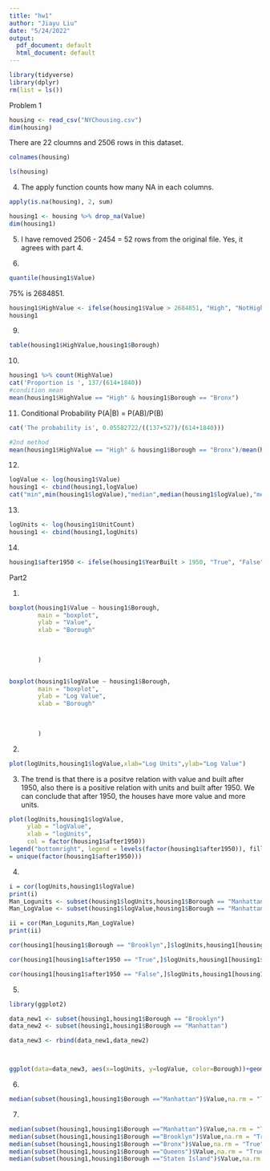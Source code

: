 ```yaml
---
title: "hw1"
author: "Jiayu Liu"
date: "5/24/2022"
output:
  pdf_document: default
  html_document: default
---
```


```r
library(tidyverse)
library(dplyr)
rm(list = ls())
```



Problem 1
```r
housing <- read_csv("NYChousing.csv")
dim(housing)
```
There are 22 cloumns and 2506 rows in this dataset.

```r
colnames(housing)
```

```r
ls(housing)
```

4. The apply function counts how many NA in each columns. 
```r
apply(is.na(housing), 2, sum)


```

```r
housing1 <- housing %>% drop_na(Value)
dim(housing1)


```
5. I have removed 2506 - 2454 = 52  rows from the original file. Yes, it agrees with part 4.

6. 
```r
quantile(housing1$Value)
```
75% is 2684851.

```r
housing1$HighValue <- ifelse(housing1$Value > 2684851, "High", "NotHigh")
housing1
```
9.
```r
table(housing1$HighValue,housing1$Borough)

```


10.
```r
housing1 %>% count(HighValue)
cat('Proportion is ', 137/(614+1840))
#condition mean
mean(housing1$HighValue == "High" & housing1$Borough == "Bronx")
```
11. Conditional Probability P(A|B) = P(AB)/P(B)
```r
cat('The probability is', 0.05582722/((137+527)/(614+1840)))

#2nd method
mean(housing1$HighValue == "High" & housing1$Borough == "Bronx")/mean(housing1$Borough == "Bronx")

```

12.
```r
logValue <- log(housing1$Value)
housing1 <- cbind(housing1,logValue)
cat("min",min(housing1$logValue),"median",median(housing1$logValue),"mean",mean(housing1$logValue),"max",max(housing1$logValue))
```

13.
```r
logUnits <- log(housing1$UnitCount)
housing1 <- cbind(housing1,logUnits)
```

14.
```r
housing1$after1950 <- ifelse(housing1$YearBuilt > 1950, "True", "False")

```

Part2

1.
```r
boxplot(housing1$Value ~ housing1$Borough,
        main = "boxplot",
        ylab = "Value",
        xlab = "Borough"
        
        
        
        )


boxplot(housing1$logValue ~ housing1$Borough,
        main = "boxplot",
        ylab = "Log Value",
        xlab = "Borough"
        
        
        
        )
```
2.
```r
plot(logUnits,housing1$logValue,xlab="Log Units",ylab="Log Value")

```

3.
The trend is that there is a positve relation with value and built after 1950, also there is a positive relation with units and built after 1950. We can conclude that after 1950, the houses have more value and more units. 
```r
plot(logUnits,housing1$logValue, 
     ylab = "logValue", 
     xlab = "logUnits", 
     col = factor(housing1$after1950))
legend("bottomright", legend = levels(factor(housing1$after1950)), fill
= unique(factor(housing1$after1950)))
```

4.

```r
i = cor(logUnits,housing1$logValue)
print(i)
Man_Logunits <- subset(housing1$logUnits,housing1$Borough == "Manhattan")
Man_LogValue <- subset(housing1$logValue,housing1$Borough == "Manhattan")

ii = cor(Man_Logunits,Man_LogValue)
print(ii)
```
```r
cor(housing1[housing1$Borough == "Brooklyn",]$logUnits,housing1[housing1$Borough == "Brooklyn",]$logValue )
```
```r
cor(housing1[housing1$after1950 == "True",]$logUnits,housing1[housing1$after1950 == "True",]$logValue )
```
```r
cor(housing1[housing1$after1950 == "False",]$logUnits,housing1[housing1$after1950 == "False",]$logValue )
```

5.
```r
library(ggplot2)


```


```r
data_new1 <- subset(housing1,housing1$Borough == "Brooklyn")
data_new2 <- subset(housing1,housing1$Borough == "Manhattan")

data_new3 <- rbind(data_new1,data_new2)




```

```r
ggplot(data=data_new3, aes(x=logUnits, y=logValue, color=Borough))+geom_point(size=3)
```

6.
```r
median(subset(housing1,housing1$Borough =="Manhattan")$Value,na.rm = "True")
```

7.
```r
median(subset(housing1,housing1$Borough =="Manhattan")$Value,na.rm = "True")
median(subset(housing1,housing1$Borough =="Brooklyn")$Value,na.rm = "True")
median(subset(housing1,housing1$Borough =="Bronx")$Value,na.rm = "True")
median(subset(housing1,housing1$Borough =="Queens")$Value,na.rm = "True")
median(subset(housing1,housing1$Borough =="Staten Island")$Value,na.rm = "True")
```


